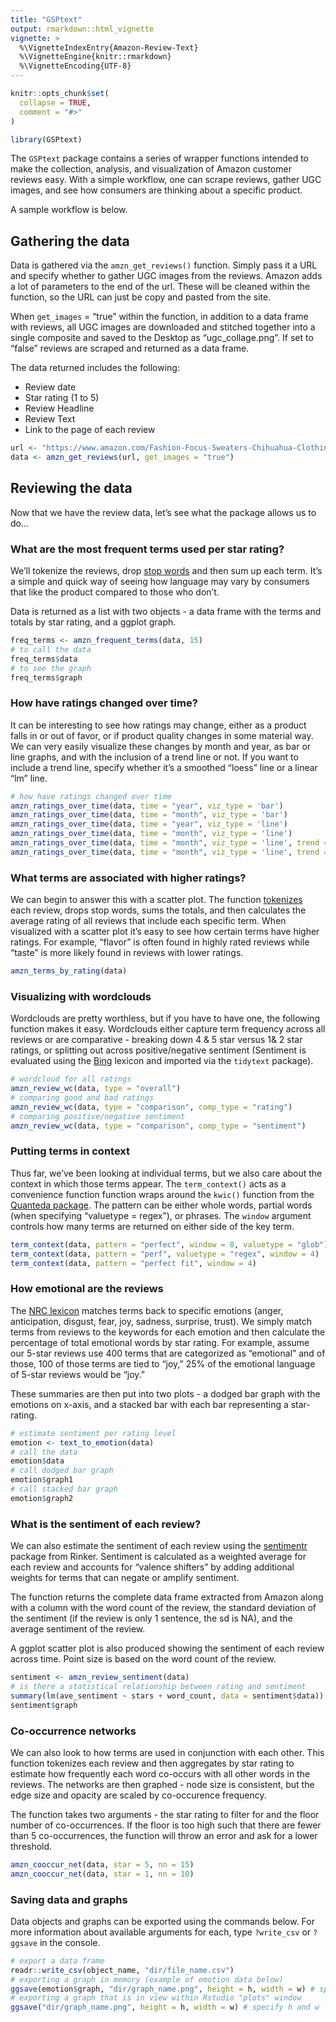 ```yaml
---
title: "GSPtext"
output: rmarkdown::html_vignette
vignette: >
  %\VignetteIndexEntry{Amazon-Review-Text}
  %\VignetteEngine{knitr::rmarkdown}
  %\VignetteEncoding{UTF-8}
---
```


```r
knitr::opts_chunk$set(
  collapse = TRUE,
  comment = "#>"
)
```

```r
library(GSPtext)
```

The `GSPtext` package contains a series of wrapper functions intended to make the collection, analysis, and visualization of Amazon customer reviews easy. With a simple workflow, one can scrape reviews, gather UGC images, and see how consumers are thinking about a specific product. 

A sample workflow is below.

## Gathering the data

Data is gathered via the `amzn_get_reviews()` function. Simply pass it a URL and specify whether to gather UGC images from the reviews. Amazon adds a lot of parameters to the end of the url. These will be cleaned within the function, so the URL can just be copy and pasted from the site. 

When `get_images` = "true" within the function, in addition to a data frame with reviews, all UGC images are downloaded and stitched together into a single composite and saved to the Desktop as "ugc_collage.png". If set to "false" reviews are scraped and returned as a data frame. 

The data returned includes the following:

* Review date
* Star rating (1 to 5)
* Review Headline
* Review Text
* Link to the page of each review


```r
url <- "https://www.amazon.com/Fashion-Focus-Sweaters-Chihuahua-Clothing/dp/B07L1LHNGN/?_encoding=UTF8"
data <- amzn_get_reviews(url, get_images = "true")
```

## Reviewing the data

Now that we have the review data, let's see what the package allows us to do... 

### What are the most frequent terms used per star rating?

We'll tokenize the reviews, drop [stop words](https://en.wikipedia.org/wiki/Stop_word) and then sum up each term. It's a simple and quick way of seeing how language may vary by consumers that like the product compared to those who don't. 

Data is returned as a list with two objects - a data frame with the terms and totals by star rating, and a ggplot graph.

```r
freq_terms <- amzn_frequent_terms(data, 15)
# to call the data 
freq_terms$data
# to see the graph
freq_terms$graph
```

### How have ratings changed over time? 

It can be interesting to see how ratings may change, either as a product falls in or out of favor, or if product quality changes in some material way. We can very easily visualize these changes by month and year, as bar or line graphs, and with the inclusion of a trend line or not. If you want to include a trend line, specify whether it's a smoothed "loess" line or a linear "lm" line. 

```r
# how have ratings changed over time
amzn_ratings_over_time(data, time = "year", viz_type = 'bar')
amzn_ratings_over_time(data, time = "month", viz_type = 'bar')
amzn_ratings_over_time(data, time = "year", viz_type = 'line')
amzn_ratings_over_time(data, time = "month", viz_type = 'line')
amzn_ratings_over_time(data, time = "month", viz_type = 'line', trend = "loess")
amzn_ratings_over_time(data, time = "month", viz_type = 'line', trend = "lm")
```

### What terms are associated with higher ratings? 

We can begin to answer this with a scatter plot. The function [tokenizes](https://en.wikipedia.org/wiki/Lexical_analysis#Tokenization) each review, drops stop words, sums the totals, and then calculates the average rating of all reviews that include each specific term. When visualized with a scatter plot it's easy to see how certain terms have higher ratings. For example, "flavor" is often found in highly rated reviews while "taste" is more likely found in reviews with lower ratings. 

```r
amzn_terms_by_rating(data)
```

### Visualizing with wordclouds

Wordclouds are pretty worthless, but if you have to have one, the following function makes it easy. Wordclouds either capture term frequency across all reviews or are comparative - breaking down 4 & 5 star versus 1& 2 star ratings, or splitting out across positive/negative sentiment (Sentiment is evaluated using the [Bing](https://www.cs.uic.edu/~liub/FBS/sentiment-analysis.html) lexicon and imported via the `tidytext` package).

```r
# wordcloud for all ratings
amzn_review_wc(data, type = "overall")
# comparing good and bad ratings
amzn_review_wc(data, type = "comparison", comp_type = "rating")
# comparing positive/negative sentiment
amzn_review_wc(data, type = "comparison", comp_type = "sentiment")

```

### Putting terms in context 

Thus far, we've been looking at individual terms, but we also care about the context in which those terms appear. The `term_context()` acts as a convenience function function wraps around the `kwic()` function from the [Quanteda package](https://quanteda.io/). The pattern can be either whole words, partial words (when specifying "valuetype = regex"), or phrases. The `window` argument controls how many terms are returned on either side of the key term.  

```r
term_context(data, pattern = "perfect", window = 8, valuetype = "glob")
term_context(data, pattern = "perf", valuetype = "regex", window = 4)
term_context(data, pattern = "perfect fit", window = 4)
```

### How emotional are the reviews 

The [NRC lexicon](https://saifmohammad.com/WebPages/NRC-Emotion-Lexicon.htm#:~:text=NRC%20Word%2DEmotion%20Association%20Lexicon,were%20manually%20done%20by%20crowdsourcing.) matches terms back to specific emotions (anger, anticipation, disgust, fear, joy, sadness, surprise, trust). We simply match terms from reviews to the keywords for each emotion and then calculate the percentage of total emotional words by star rating. For example, assume our 5-star reviews use 400 terms that are categorized as "emotional" and of those, 100 of those terms are tied to "joy," 25% of the emotional language of 5-star reviews would be "joy." 

These summaries are then put into two plots - a dodged bar graph with the emotions on x-axis, and a stacked bar with each bar representing a star-rating. 

```r
# estimate sentiment per rating level 
emotion <- text_to_emotion(data)
# call the data
emotion$data
# call dodged bar graph
emotion$graph1
# call stacked bar graph
emotion$graph2
```

### What is the sentiment of each review? 

We can also estimate the sentiment of each review using the [sentimentr](https://github.com/trinker/sentimentr) package from Rinker. Sentiment is calculated as a weighted average for each review and accounts for "valence shifters" by adding additional weights for terms that can negate or amplify sentiment. 

The function returns the complete data frame extracted from Amazon along with a column with the word count of the review, the standard deviation of the sentiment (if the review is only 1 sentence, the sd is NA), and the average sentiment of the review. 

A ggplot scatter plot is also produced showing the sentiment of each review across time. Point size is based on the word count of the review. 

```r
sentiment <- amzn_review_sentiment(data)
# is there a statistical relationship between rating and sentiment
summary(lm(ave_sentiment ~ stars + word_count, data = sentiment$data)) %>% broom::tidy()
sentiment$graph
```

### Co-occurrence networks

We can also look to how terms are used in conjunction with each other. This function tokenizes each review and then aggregates by star rating to estimate how frequently each word co-occurs with all other words in the reviews. The networks are then graphed - node size is consistent, but the edge size and opacity are scaled by co-occurence frequency. 

The function takes two arguments - the star rating to filter for and the floor number of co-occurrences. If the floor is too high such that there are fewer than 5 co-occurrences, the function will throw an error and ask for a lower threshold. 

```r
amzn_cooccur_net(data, star = 5, nn = 15)
amzn_cooccur_net(data, star = 1, nn = 10)
```

### Saving data and graphs 

Data objects and graphs can be exported using the commands below. For more information about available arguments for each, type `?write_csv` or `?ggsave` in the console. 

```r
# export a data frame 
readr::write_csv(object_name, "dir/file_name.csv")
# exporting a graph in memory (example of emotion data below)
ggsave(emotion$graph, "dir/graph_name.png", height = h, width = w) # specify h and w
# exporting a graph that is in view within Rstudio "plots" window
ggsave("dir/graph_name.png", height = h, width = w) # specify h and w
```
